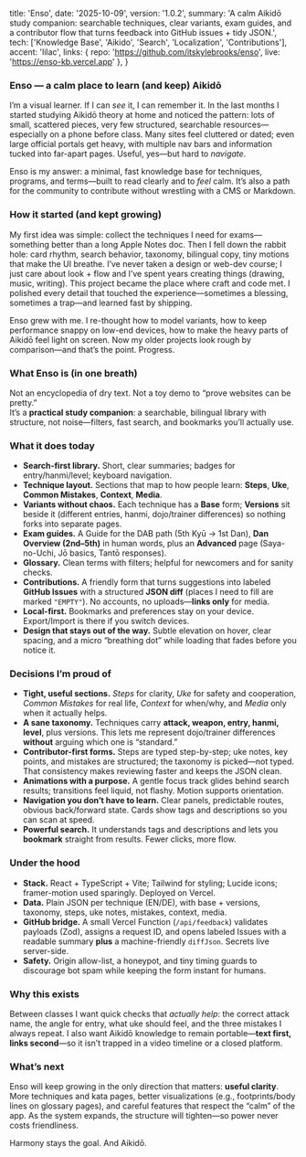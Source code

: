   title: 'Enso',
  date: '2025-10-09',
  version: '1.0.2',
  summary:
    'A calm Aikidō study companion: searchable techniques, clear variants, exam guides, and a contributor flow that turns feedback into GitHub issues + tidy JSON.',
  tech: ['Knowledge Base', 'Aikido', 'Search', 'Localization', 'Contributions'],
  accent: 'lilac',
  links: {
    repo: 'https://github.com/itskylebrooks/enso',
    live: 'https://enso-kb.vercel.app'
  },
}

### Enso — a calm place to learn (and keep) Aikidō

I’m a visual learner. If I can *see* it, I can remember it. In the last months I started studying Aikidō theory at home and noticed the pattern: lots of small, scattered pieces, very few structured, searchable resources—especially on a phone before class. Many sites feel cluttered or dated; even large official portals get heavy, with multiple nav bars and information tucked into far-apart pages. Useful, yes—but hard to *navigate*.

Enso is my answer: a minimal, fast knowledge base for techniques, programs, and terms—built to read clearly and to *feel* calm. It’s also a path for the community to contribute without wrestling with a CMS or Markdown.

### How it started (and kept growing)

My first idea was simple: collect the techniques I need for exams—something better than a long Apple Notes doc. Then I fell down the rabbit hole: card rhythm, search behavior, taxonomy, bilingual copy, tiny motions that make the UI breathe. I’ve never taken a design or web-dev course; I just care about look + flow and I’ve spent years creating things (drawing, music, writing). This project became the place where craft and code met. I polished every detail that touched the experience—sometimes a blessing, sometimes a trap—and learned fast by shipping.

Enso grew with me. I re-thought how to model variants, how to keep performance snappy on low-end devices, how to make the heavy parts of Aikidō feel light on screen. Now my older projects look rough by comparison—and that’s the point. Progress.

### What Enso is (in one breath)

Not an encyclopedia of dry text. Not a toy demo to “prove websites can be pretty.”  
It’s a **practical study companion**: a searchable, bilingual library with structure, not noise—filters, fast search, and bookmarks you’ll actually use.

### What it does today

- **Search-first library.** Short, clear summaries; badges for entry/hanmi/level; keyboard navigation.
- **Technique layout.** Sections that map to how people learn: **Steps**, **Uke**, **Common Mistakes**, **Context**, **Media**.
- **Variants without chaos.** Each technique has a **Base** form; **Versions** sit beside it (different entries, hanmi, dojo/trainer differences) so nothing forks into separate pages.
- **Exam guides.** A Guide for the DAB path (5th Kyū → 1st Dan), **Dan Overview (2nd–5th)** in human words, plus an **Advanced** page (Saya-no-Uchi, Jō basics, Tantō responses).
- **Glossary.** Clean terms with filters; helpful for newcomers and for sanity checks.
- **Contributions.** A friendly form that turns suggestions into labeled **GitHub Issues** with a structured **JSON diff** (places I need to fill are marked `"EMPTY"`). No accounts, no uploads—**links only** for media.
- **Local-first.** Bookmarks and preferences stay on your device. Export/Import is there if you switch devices.
- **Design that stays out of the way.** Subtle elevation on hover, clear spacing, and a micro “breathing dot” while loading that fades before you notice it.

### Decisions I’m proud of

- **Tight, useful sections.** *Steps* for clarity, *Uke* for safety and cooperation, *Common Mistakes* for real life, *Context* for when/why, and *Media* only when it actually helps.
- **A sane taxonomy.** Techniques carry **attack, weapon, entry, hanmi, level**, plus versions. This lets me represent dojo/trainer differences **without** arguing which one is “standard.”
- **Contributor-first forms.** Steps are typed step-by-step; uke notes, key points, and mistakes are structured; the taxonomy is picked—not typed. That consistency makes reviewing faster and keeps the JSON clean.
- **Animations with a purpose.** A gentle focus track glides behind search results; transitions feel liquid, not flashy. Motion supports orientation.
- **Navigation you don’t have to learn.** Clear panels, predictable routes, obvious back/forward state. Cards show tags and descriptions so you can scan at speed.
- **Powerful search.** It understands tags and descriptions and lets you **bookmark** straight from results. Fewer clicks, more flow.

### Under the hood

- **Stack.** React + TypeScript + Vite; Tailwind for styling; Lucide icons; framer-motion used sparingly. Deployed on Vercel.
- **Data.** Plain JSON per technique (EN/DE), with base + versions, taxonomy, steps, uke notes, mistakes, context, media.
- **GitHub bridge.** A small Vercel Function (`/api/feedback`) validates payloads (Zod), assigns a request ID, and opens labeled Issues with a readable summary **plus** a machine-friendly `diffJson`. Secrets live server-side.
- **Safety.** Origin allow-list, a honeypot, and tiny timing guards to discourage bot spam while keeping the form instant for humans.

### Why this exists

Between classes I want quick checks that *actually help*: the correct attack name, the angle for entry, what uke should feel, and the three mistakes I always repeat. I also want Aikidō knowledge to remain portable—**text first, links second**—so it isn’t trapped in a video timeline or a closed platform.

### What’s next

Enso will keep growing in the only direction that matters: **useful clarity**. More techniques and kata pages, better visualizations (e.g., footprints/body lines on glossary pages), and careful features that respect the “calm” of the app. As the system expands, the structure will tighten—so power never costs friendliness.

Harmony stays the goal. And Aikidō.